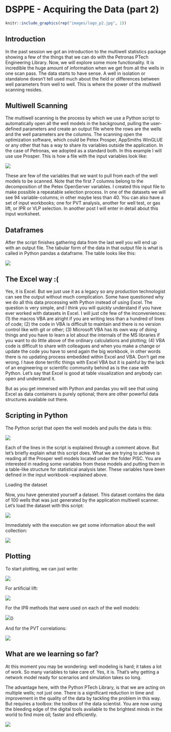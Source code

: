 # DSPPE - Acquiring the Data (part 2)


```r
knitr::include_graphics(rep("images/logo_p2.jpg", 1))
```


## Introduction

In the past session we got an introduction to the multiwell statistics package showing a few of the things that we can do with the Petronas PTech Engineering Library. Now, we will explore some more functionality. It is incredible the huge amount of information when we get from all the wells in one scan pass. The data starts to have sense. A well in isolation or standalone doesn’t tell used much about the field or differences between well parameters from well to well. This is where the power of the multiwell scanning resides. 



## Multiwell Scanning

The multiwell scanning is the process by which we use a Python script to automatically open all the well models in the background, pulling the user-defined parameters and create an output file where the rows are the wells and the well parameters are the columns. The scanning open the optimization software, which could be Petex Prosper, AppSmiths WinGLUE or any other that has a way to share its variables outside the application. In the case of Petronas, we adopted as a standard both. In this example I will use use Prosper. This is how a file with the input variables look like:

![](./images/table.jpg)

These are few of the variables that we want to pull from each of the well models to be scanned. Note that the first 7 columns belong to the decomposition of the Petex OpenServer variables. I created this input file to make possible a repeatable selection process. In one of the datasets we will see 94 variable-columns; in other maybe less than 40. You can also have a set of input workbooks; one for PVT analysis, another for well test, or gas lift, or IPR or VLP selection. In another post I will enter in detail about this input worksheet.

## Dataframes

After the script finishes gathering data from the last well you will end up with an output file. The tabular form of the data in that output file is what is called in Python pandas a dataframe. The table looks like this:

![](./images/multiwells.jpg)


## The Excel way :(

Yes, it is Excel. But we just use it as a legacy so any production technologist can see the output without much complication. Some have questioned why we do all this data processing with Python instead of using Excel. The question is very simple, and I think you will quickly understand if you have ever worked with datasets in Excel. I will just cite few of the inconveniences: (1) the macros VBA are alright if you are writing less than a hundred of lines of code; (2) the code in VBA is difficult to maintain and there is no version control like with git or other; (3) Microsoft VBA has its own way of doing things and you have to learn a lot about the internals of the MS libraries if you want to do little above of the ordinary calculations and plotting; (4) VBA code is difficult to share with colleagues and when you make a change or update the code you have to send again the big workbook, in other words there is no updating process embedded within Excel and VBA. Don't get me wrong. I have done terrific things with Excel VBA but it is painful by the lack of an engineering or scientific community behind as is the case with Python. Let's say that Excel is good at table visualization and anybody can open and understand it.

But as you get immersed with Python and pandas you will see that using Excel as data containers is purely optional; there are other powerful data structures available out there.


## Scripting in Python

The Python script that open the well models and pulls the data is this:

![](./images/script-open-model.jpg)

Each of the lines in the script is explained through a comment above. But let’s briefly explain what this script does. What we are trying to achieve is reading all the Prosper well models located under the folder PISC. You are interested in reading some variables from these models and putting them in a table-like structure for statistical analysis later. These variables have been defined in the input workbook –explained above. 

Loading the dataset

Now, you have generated yourself a dataset. This dataset contains the data of 100 wells that was just generated by the application multiwell scanner. Let's load the dataset with this script:

![](./images/script_loading_dataset.jpg)


Immediately with the execution we get some information about the well collection:

![](./images/result_well_collection.jpg)

## Plotting

To start plotting, we can just write:

![](./images/analysts.jpg)

For artificial lift:

![](./images/artificial_lift.jpg)

For the IPR methods that were used on each of the well models:

![](./images/ipr_corrs.jpg)0

And for the PVT correlations:

![](./images/pvt_corrs.jpg)


## What are we learning so far?

At this moment you may be wondering: well modeling is hard; it takes a lot of work. So many variables to take care of. Yes, it is. That’s why getting a network model ready for scenarios and simulation takes so long. 

The advantage here, with the Python PTech Library, is that we are acting on multiple wells; not just one. There is a significant reduction in time and improvement in the quality of the data by tackling the problem in this way. But requires a toolbox: the toolbox of the data scientist. You are now using the bleeding edge of the digital tools available to the brightest minds in the world to find more oil; faster and efficiently.

![](./images/ipr_corrs.jpg)


